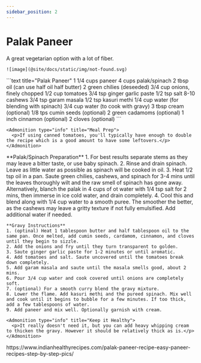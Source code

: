 ```yaml
---
sidebar_position: 2
---
```



# Palak Paneer

<Tabs>
  <TabItem value="photos" label="Photos" default>
    A great vegetarian option with a lot of fiber.
    
    ![image](@site/docs/static/img/not-found.svg)
  </TabItem>

  <TabItem value="ingredients" label="Ingredients">
    ```text title="Palak Paneer"
    1 1/4 cups paneer
    4 cups palak/spinach
    2 tbsp oil (can use half oil half butter)
    2 green chilies (deseeded)
    3/4 cup onions, finely chopped
    1/2 cup tomatoes
    3/4 tsp ginger garlic paste
    1/2 tsp salt
    8-10 cashews
    3/4 tsp garam masala
    1/2 tsp kasuri methi
    1/4 cup water (for blending with spinach)
    3/4 cup water (to cook with gravy)
    3 tbsp cream (optional)
    1/8 tps cumin seeds (optional)
    2 green cadamoms (optional)
    1 inch cinnamon (optional)
    2 cloves (optional)
    ```

    <Admonition type="info" title="Meal Prep">
      <p>If using canned tomatoes, you'll typically have enough to double the recipe which is a good amount to have some leftovers.</p>
    </Admonition>
  </TabItem>

  <TabItem value="instructions" label="Instructions">
    **Palak/Spinach Preparation**
    1. For best results separate stems as they may leave a bitter taste, or use baby spinach.
    2. Rinse and drain spinach. Leave as little water as possible as spinach will be cooked in oil.
    3. Heat 1/2 tsp oil in a pan. Saute green chilies, cashews, and spinach for 3-4 mins until the leaves thoroughly wilt and the raw smell of spinach has gone away. Alternatively, blanch the palak in 4 cups of ot water with 1/4 tsp salt for 2 mins, then immerse in ice cold water, and drain completely.
    4. Cool this and blend along with 1/4 cup water to a smooth puree. The smoother the better, as the cashews may leave a gritty texture if not fully emulsified. Add additional water if needed.

    **Gravy Instructions**
    1. (optinal) Heat 1 tablespoon butter and half tablespoon oil to the same pan. Once melted, add cumin seeds, cardamom, cinnamon, and cloves until they begin to sizzle.
    2. Add the onions and fry until they turn transparent to golden.
    3. Saute ginger garlic paste for 1-2 minutes or until aromatic.
    4. Add tomatoes and salt. Saute uncovered until the tomatoes break down completely.
    5. Add garam masala and saute until the masala smells good, about 2 mins. 
    6. Pour 3/4 cup water and cook covered until onions are completely soft.
    7. (optional) For a smooth curry blend the gravy mixture.
    8. Lower the flame. Add kasuri methi and the pureed spinach. Mix well and cook until it begins to bubble for a few minutes. If too thick, add a few tablespoons of water.
    9. Add paneer and mix well. Optionally garnish with cream.

    <Admonition type="info" title="Keep it Healthy">
      <p>It really doesn't need it, but you can add heavy whipping cream to thicken the gravy. However it should be relatively thick as is.</p>
    </Admonition>
  </TabItem>

  <TabItem value="references" label="References">
    https://www.indianhealthyrecipes.com/palak-paneer-recipe-easy-paneer-recipes-step-by-step-pics/
  </TabItem>
</Tabs>
